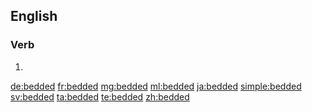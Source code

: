 ==English==

===Verb===
{{head|en|verb form}}

# {{en-past of|bed}}

[[de:bedded]]
[[fr:bedded]]
[[mg:bedded]]
[[ml:bedded]]
[[ja:bedded]]
[[simple:bedded]]
[[sv:bedded]]
[[ta:bedded]]
[[te:bedded]]
[[zh:bedded]]